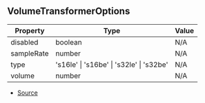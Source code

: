 ## VolumeTransformerOptions

| Property | Type | Value |
| ----------- | ----------- | ----------- |
| disabled | boolean | N/A |
| sampleRate | number | N/A |
| type | 's16le' \| 's16be' \| 's32le' \| 's32be' | N/A |
| volume | number | N/A |


- [Source](https://github.com/Androz2091/discord-player/blob/62d0fce/packages/equalizer/src/audio/VolumeTransformer.ts#L4)